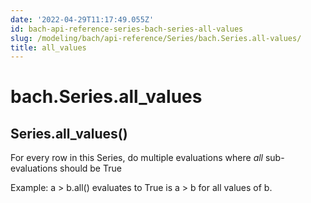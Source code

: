 ```yaml
---
date: '2022-04-29T11:17:49.055Z'
id: bach-api-reference-series-bach-series-all-values
slug: /modeling/bach/api-reference/Series/bach.Series.all-values/
title: all_values
---
```


# bach.Series.all_values

<div class="method">
<h2 class="signature-class"><span class="additional-name">Series.</span><span class="name">all_values(</span><small class="parameter-list"></small>)</h2>


<div class="content">

For every row in this Series, do multiple evaluations where _all_ sub-evaluations should be True

Example: a > b.all() evaluates to True is a > b for all values of b.


</div>

</div>
